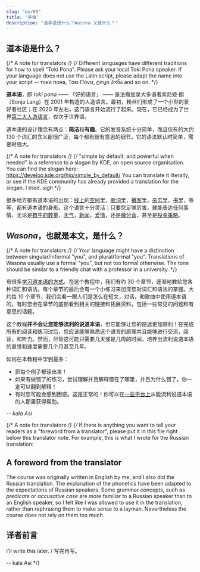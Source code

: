 ```yaml
---
slug: "en/00"
title: '序章'
description: "道本语是什么？Wasona 又是什么？"
---
```


## 道本语是什么？

{/* A note for translators */}
{/*
  Different languages have different traditions for how to spell "Toki Pona".
  Please ask your local Toki Pona speaker.
  If your language does not use the Latin script, please adapt the name
  into your script -- токи пона, Τόκι Πόνα, ტოკი პონა and so on.
*/}

**道本语**，即 *toki pona* —— 「好的语言」 —— 是法裔加拿大多语者索尼娅·朗（Sonja Lang）在 2001 年构造的人造语言。最初，粉丝们形成了一个小型的爱好者社区；在 2020 年左右，这门语言开始流行了起来。现在，它已经成为了世界[第二大人造语言](https://tokipona.org/conlang_communities)，仅次于世界语。

道本语的设计理念有两点：**简洁**和**有趣**。它的发音系统十分简单，而且仅有的大约 130 个词汇的含义都很广泛，每个都有很有意思的细节。它的语法默认时简单，需要时强大。

{/* A note for translators */}
{/*
  "simple by default, and powerful when needed" is a reference
  to a slogan by KDE, an open source organisation.
  You can find the slogan here: https://develop.kde.org/hig/simple_by_default/
  You can translate it literally, or see if the KDE community
  has already provided a translation for the slogan.
  I tried. *sigh*
*/}

很多地方都有道本语的出现：[线上](https://discord.gg/ChC6qtVsSE)的[空间](https://discord.gg/6zkugJFU4x)里，[歌词](https://www.youtube.com/playlist?list=PLeCE5N29ioyUbj_lvYm9IdGJnE2HPacVv)里，[播客](https://www.youtube.com/playlist?list=PLjOmpMyMxd8Qs2mAXcLk817tQy_AQj09u)里，[杂志](https://liputenpo.org/)里，[书](https://tokipona.org/)里，等等，都有道本语的身影。这个语言十分灵活；只要您足够厉害，就能表达任何事情，无论是[数牛的数量](https://www.youtube.com/watch?v=xxClPfZDn-E)，[天气](https://www.youtube.com/watch?v=J4fCq1aEAxA)，[新闻](https://www.youtube.com/watch?v=ljZfGt7PDxk)，[爱情](https://www.youtube.com/watch?v=rr3ufODuIts)，还是[微分音](https://www.youtube.com/watch?v=fedFQIHREMo)，甚至是[投资策略](https://www.youtube.com/watch?v=JIOT3bRzAGI)。

## *Wasona*，也就是本文，是什么？

{/* A note for translators */}
{/*
  Your language might have a distinction between
  singular/informal "you", and plural/formal "you".
  Translations of Wasona usually use a formal "you",
  but not too formal otherwise. The tone should be similar
  to a friendly chat with a professor in a university.
*/}

有很多[学习道本语的方式](/zh/other-courses/)。在这个教程中，我们有约 30 个章节，逐渐地教给您各种词汇和语法。每个章节的最后会有一个小练习来加深您对词汇和语法的掌握。大约每 10 个章节，我们会看一眼人们是怎么在短文，对话，和歌曲中使用道本语的。有时您会在章节的底部看到相关的链接和拓展资料，包括一些常见的问题和有意思的话题。

这个教程**并不会让您能够流利的说道本语**，但它能够让您的路途更加顺利！在完成所有的阅读和练习过后，您应该能够熟悉这个语言的原理并且能够进行交流，阅读，和听力。然而，尽管这可能只需要几天或是几周的时间，培养出流利说道本语的直觉和速度需要几个月甚至几年。

如何在本教程中学到最多：
* 把每个例子都读出来！
* 如果有做错了的练习，尝试理解并且解释错在了哪里，并且为什么错了。你一定可以翻到解释！
* 有时您可能会感到困惑。这是正常的！你可以在[一些平台上](https://discord.gg/ChC6qtVsSE)从能流利说道本语的人那里获得帮助。

-- *kala Asi*

{/* A note for translators */}
{/*
  If there is anything you want to tell your readers as
  a "foreword from a translator", please put it in this file
  right below this translator note. For example, this is
  what I wrote for the Russian translation:

## A foreword from the translator

The course was originally written in English by me, and I also did the Russian translation. The explanation of the phonetics have been adapted to the expectations of Russian speakers. Some grammar concepts, such as *predicate* or *accusative case* are more familiar to a Russian speaker than to an English speaker, so I felt like I was allowed to use it in the translation, rather than rephrasing them to make sense to a layman. Nevertheless the course does not rely on them too much.

## 译者前言

I'll write this later. / 写完再写。

-- kala Asi
*/}